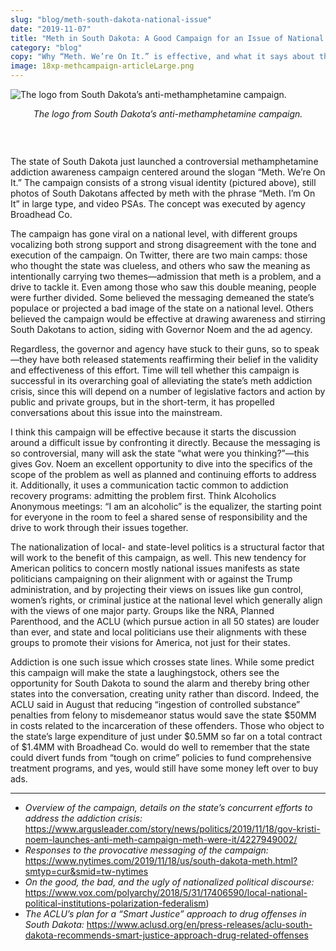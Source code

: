 ```yaml
---
slug: "blog/meth-south-dakota-national-issue"
date: "2019-11-07"
title: "Meth in South Dakota: A Good Campaign for an Issue of National Concern"
category: "blog"
copy: "Why “Meth. We’re On It.” is effective, and what it says about the American political moment"
image: 18xp-methcampaign-articleLarge.png
---
```


![The logo from South Dakota’s anti-methamphetamine campaign.](18xp-methcampaign-articleLarge.png)

<p style="text-align: center; font-style: italic">
  The logo from South Dakota’s anti-methamphetamine campaign.
</p>

### &nbsp;

The state of South Dakota just launched a controversial methamphetamine addiction awareness campaign centered around the slogan “Meth. We’re On It.” The campaign consists of a strong visual identity (pictured above), still photos of South Dakotans affected by meth with the phrase “Meth. I’m On It” in large type, and video PSAs. The concept was executed by agency Broadhead Co.

The campaign has gone viral on a national level, with different groups vocalizing both strong support and strong disagreement with the tone and execution of the campaign. On Twitter, there are two main camps: those who thought the state was clueless, and others who saw the meaning as intentionally carrying two themes—admission that meth is a problem, and a drive to tackle it. Even among those who saw this double meaning, people were further divided. Some believed the messaging demeaned the state’s populace or projected a bad image of the state on a national level. Others believed the campaign would be effective at drawing awareness and stirring South Dakotans to action, siding with Governor Noem and the ad agency.

Regardless, the governor and agency have stuck to their guns, so to speak—they have both released statements reaffirming their belief in the validity and effectiveness of this effort. Time will tell whether this campaign is successful in its overarching goal of alleviating the state’s meth addiction crisis, since this will depend on a number of legislative factors and action by public and private groups, but in the short-term, it has propelled conversations about this issue into the mainstream.

I think this campaign will be effective because it starts the discussion around a difficult issue by confronting it directly. Because the messaging is so controversial, many will ask the state “what were you thinking?”—this gives Gov. Noem an excellent opportunity to dive into the specifics of the scope of the problem as well as planned and continuing efforts to address it. Additionally, it uses a communication tactic common to addiction recovery programs: admitting the problem first. Think Alcoholics Anonymous meetings: “I am an alcoholic” is the equalizer, the starting point for everyone in the room to feel a shared sense of responsibility and the drive to work through their issues together.

The nationalization of local- and state-level politics is a structural factor that will work to the benefit of this campaign, as well. This new tendency for American politics to concern mostly national issues manifests as state politicians campaigning on their alignment with or against the Trump administration, and by projecting their views on issues like gun control, women’s rights, or criminal justice at the national level which generally align with the views of one major party. Groups like the NRA, Planned Parenthood, and the ACLU (which pursue action in all 50 states) are louder than ever, and state and local politicians use their alignments with these groups to promote their visions for America, not just for their states.

Addiction is one such issue which crosses state lines. While some predict this campaign will make the state a laughingstock, others see the opportunity for South Dakota to sound the alarm and thereby bring other states into the conversation, creating unity rather than discord. Indeed, the ACLU said in August that reducing “ingestion of controlled substance” penalties from felony to misdemeanor status would save the state $50MM in costs related to the incarceration of these offenders. Those who object to the state’s large expenditure of just under $0.5MM so far on a total contract of $1.4MM with Broadhead Co. would do well to remember that the state could divert funds from “tough on crime” policies to fund comprehensive treatment programs, and yes, would still have some money left over to buy ads.

----

- *Overview of the campaign, details on the state’s concurrent efforts to address the addiction crisis:* https://www.argusleader.com/story/news/politics/2019/11/18/gov-kristi-noem-launches-anti-meth-campaign-meth-were-it/4227949002/
- *Responses to the provocative messaging of the campaign:* https://www.nytimes.com/2019/11/18/us/south-dakota-meth.html?smtyp=cur&smid=tw-nytimes
- *On the good, the bad, and the ugly of nationalized political discourse:* https://www.vox.com/polyarchy/2018/5/31/17406590/local-national-political-institutions-polarization-federalism) 
- *The ACLU’s plan for a “Smart Justice” approach to drug offenses in South Dakota:* https://www.aclusd.org/en/press-releases/aclu-south-dakota-recommends-smart-justice-approach-drug-related-offenses


